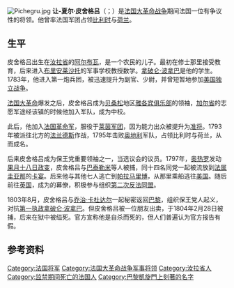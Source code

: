 {{noteTA
|G1=德国地名
|1=zh-hans:帕拉马里博; zh-hant:巴拉馬利波;
}}
[[File:Pichegru.jpg|thumb]]
'''让-夏尔·皮舍格吕'''（{{lang-fr|Jean-Charles Pichegru}}；{{bd|1761年|2月16日|1804年|4月5日|catIdx=P}}）是[[法国大革命战争|法国大革命战争]]期间法国一位有争议性的将领。他曾率法国军团占领[[比利时|比利时]]与[[荷兰|荷兰]]。

==生平==
皮舍格吕出生在[[汝拉省|汝拉省]]的[[阿尔布瓦|阿尔布瓦]]，是一个农民的儿子。最初在修士那里接受教育，后来进入[[布里安莱沙托|布里安莱沙托]]的军事学校教授数学。[[拿破仑·波拿巴|拿破仑·波拿巴]]是他的学生。1783年，他进入第一炮兵团，被迅速提升为副官、少尉，并曾短暂地参加[[美国独立战争|美国独立战争]]。

[[法国大革命|法国大革命]]爆发之后，皮舍格吕成为[[贝桑松|贝桑松]]地区[[雅各宾俱乐部|雅各宾俱乐部]]的领袖，[[加尔省|加尔省]]的志愿军途经该镇的时候他加入军队，成为中校。

此后，他加入[[法国革命军|法国革命军]]，服役于[[莱茵军团|莱茵军团]]，因为能力出众被提升为[[准将|准将]]。1793年被派往北方的[[法兰德斯|法兰德斯]]作战，1795年击败[[奥地利|奥地利]]军队，占领比利时与荷兰，从而成名。

后来皮舍格吕成为保王党重要领袖之一，当选议会的议员。1797年，[[皮埃尔·弗朗索瓦·夏尔·奥热罗|奥热罗]]发动[[果月十八日政变|果月十八日政变]]，皮舍格吕与[[巴泰勒米|巴泰勒米]]等人被捕，同十四名同党一起被流放到[[法属圭亚那|法属圭亚那]]的[[卡宴|卡宴]]。后来他与其他七人逃亡到[[帕拉马里博|帕拉马里博]]，从那里乘船逃往[[美国|美国]]。随后前往[[英国|英国]]，成为{{link-en|亚历山大·高沙可夫|Alexander Korsakov}}的幕僚，积极参与组织[[第二次反法同盟|第二次反法同盟]]。

1803年8月，皮舍格吕与[[乔治·卡杜达尔|乔治·卡杜达尔]]一起秘密返回[[巴黎|巴黎]]，组织保王党人起义，对抗[[第一执政|第一执政]][[拿破仑·波拿巴|拿破仑·波拿巴]]。但皮舍格吕被一位朋友出卖，于1804年2月28日被捕，后来在狱中被缢死。官方宣称他是自杀而死的，但人们普遍认为官方报告有假。

==参考资料==
{{Reflist}}

{{1911}}
{{法国大革命}}
{{Authority control}}

{{DEFAULTSORT:Pichegru, Jean-Charles}}
[[Category:法国将军|Category:法国将军]]
[[Category:法国大革命战争军事将领|Category:法国大革命战争军事将领]]
[[Category:汝拉省人|Category:汝拉省人]]
[[Category:监禁期间死亡的法国人|Category:监禁期间死亡的法国人]]
[[Category:巴黎凱旋門上刻著的名字|Category:巴黎凱旋門上刻著的名字]]
